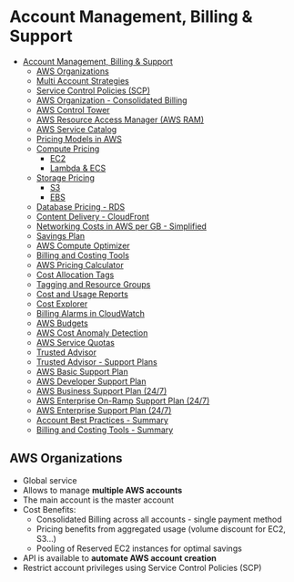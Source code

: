 # Account Management, Billing & Support

- [Account Management, Billing & Support](#account-management-billing--support)
  - [AWS Organizations](#aws-organizations)
  - [Multi Account Strategies](#multi-account-strategies)
  - [Service Control Policies (SCP)](#service-control-policies-scp)
  - [AWS Organization - Consolidated Billing](#aws-organization---consolidated-billing)
  - [AWS Control Tower](#aws-control-tower)
  - [AWS Resource Access Manager (AWS RAM)](#aws-resource-access-manager-aws-ram)
  - [AWS Service Catalog](#aws-service-catalog)
  - [Pricing Models in AWS](#pricing-models-in-aws)
  - [Compute Pricing](#compute-pricing)
    - [EC2](#ec2)
    - [Lambda & ECS](#lambda--ecs)
  - [Storage Pricing](#storage-pricing)
    - [S3](#s3)
    - [EBS](#ebs)
  - [Database Pricing - RDS](#database-pricing---rds)
  - [Content Delivery - CloudFront](#content-delivery---cloudfront)
  - [Networking Costs in AWS per GB - Simplified](#networking-costs-in-aws-per-gb---simplified)
  - [Savings Plan](#savings-plan)
  - [AWS Compute Optimizer](#aws-compute-optimizer)
  - [Billing and Costing Tools](#billing-and-costing-tools)
  - [AWS Pricing Calculator](#aws-pricing-calculator)
  - [Cost Allocation Tags](#cost-allocation-tags)
  - [Tagging and Resource Groups](#tagging-and-resource-groups)
  - [Cost and Usage Reports](#cost-and-usage-reports)
  - [Cost Explorer](#cost-explorer)
  - [Billing Alarms in CloudWatch](#billing-alarms-in-cloudwatch)
  - [AWS Budgets](#aws-budgets)
  - [AWS Cost Anomaly Detection](#aws-cost-anomaly-detection)
  - [AWS Service Quotas](#aws-service-quotas)
  - [Trusted Advisor](#trusted-advisor)
  - [Trusted Advisor - Support Plans](#trusted-advisor---support-plans)
  - [AWS Basic Support Plan](#aws-basic-support-plan)
  - [AWS Developer Support Plan](#aws-developer-support-plan)
  - [AWS Business Support Plan (24/7)](#aws-business-support-plan-247)
  - [AWS Enterprise On-Ramp Support Plan (24/7)](#aws-enterprise-on-ramp-support-plan-247)
  - [AWS Enterprise Support Plan (24/7)](#aws-enterprise-support-plan-247)
  - [Account Best Practices - Summary](#account-best-practices---summary)
  - [Billing and Costing Tools - Summary](#billing-and-costing-tools---summary)

## AWS Organizations

- Global service
- Allows to manage **multiple AWS accounts**
- The main account is the master account
- Cost Benefits:
  - Consolidated Billing across all accounts - single payment method
  - Pricing benefits from aggregated usage (volume discount for EC2, S3…)
  - Pooling of Reserved EC2 instances for optimal savings
- API is available to **automate AWS account creation**
- Restrict account privileges using Service Control Policies (SCP)
